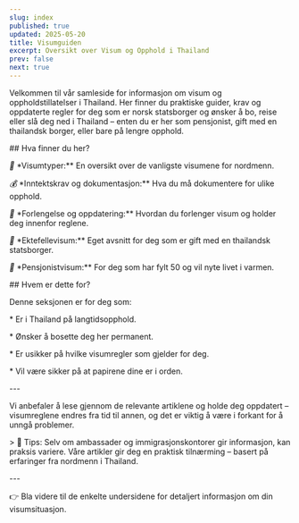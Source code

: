 ```yaml
---
slug: index
published: true
updated: 2025-05-20
title: Visumguiden
excerpt: Oversikt over Visum og Opphold i Thailand
prev: false
next: true
---
```

Velkommen til vår samleside for informasjon om visum og oppholdstillatelser i Thailand. Her finner du praktiske guider, krav og oppdaterte regler for deg som er norsk statsborger og ønsker å bo, reise eller slå deg ned i Thailand – enten du er her som pensjonist, gift med en thailandsk borger, eller bare på lengre opphold.

\## Hva finner du her?

_🛂_ \*Visumtyper:\*\* En oversikt over de vanligste visumene for nordmenn.

_💰_ \*Inntektskrav og dokumentasjon:\*\* Hva du må dokumentere for ulike opphold.

_📅_ \*Forlengelse og oppdatering:\*\* Hvordan du forlenger visum og holder deg innenfor reglene.

_💍_ \*Ektefellevisum:\*\* Eget avsnitt for deg som er gift med en thailandsk statsborger.

_👵_ \*Pensjonistvisum:\*\* For deg som har fylt 50 og vil nyte livet i varmen.

\## Hvem er dette for?

Denne seksjonen er for deg som:

\* Er i Thailand på langtidsopphold.

\* Ønsker å bosette deg her permanent.

\* Er usikker på hvilke visumregler som gjelder for deg.

\* Vil være sikker på at papirene dine er i orden.

\---

Vi anbefaler å lese gjennom de relevante artiklene og holde deg oppdatert – visumreglene endres fra tid til annen, og det er viktig å være i forkant for å unngå problemer.

\> 📌 Tips: Selv om ambassader og immigrasjonskontorer gir informasjon, kan praksis variere. Våre artikler gir deg en praktisk tilnærming – basert på erfaringer fra nordmenn i Thailand.

\---

👉 Bla videre til de enkelte undersidene for detaljert informasjon om din visumsituasjon.